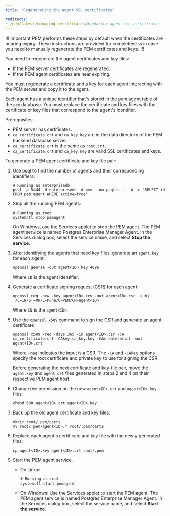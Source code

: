 ```yaml
---
title: "Regenerating the agent SSL certificates"

redirects:
- /pem/latest/managing_certificates/#updating-agent-ssl-certificates
---
```


!!! Important
PEM performs these steps by default when the certificates are nearing expiry.
These instructions are provided for completeness in case you need to manually regenerate the PEM certificates and keys. 
!!!

You need to regenerate the agent certificates and key files:
- If the PEM server certificates are regenerated.
- If the PEM agent certificates are near expiring.

You must regenerate a certificate and a key for each agent interacting with the PEM server and copy it to the agent.

Each agent has a unique identifier that's stored in the pem.agent table of the `pem` database. You must replace the certificate and key files with the certificate or key files that correspond to the agent's identifier. 

Prerequisites:
- PEM server has certificates.
- `ca_certificate.crt` and `ca_key.key` are in the data directory of the PEM backend database server.
- `ca_certificate.crt` is the same as `root.crt`.
- `ca_certificate.crt` and `ca_key.key` are valid SSL certificates and keys. 

To generate a PEM agent certificate and key file pair:

1. Use psql to find the number of agents and their corresponding identifiers:

   ```shell
   # Running as enterprisedb
   psql -p 5444 -U enterprisedb -d pem --no-psqlrc -t -A -c "SELECT id FROM pem.agent WHERE active=true"
   ```

2. Stop all the running PEM agents:

   ```shell
   # Running as root
   systemctl stop pemagent
   ```

   On Windows, use the Services applet to stop the PEM agent. The PEM agent service is named Postgres Enterprise Manager Agent. In the Services dialog box, select the service name, and select **Stop the service**.

3. After identifying the agents that need key files, generate an `agent.key` for each agent:

    ```shell
    openssl genrsa -out agent<ID>.key 4096
   ```
   
   Where `ID` is the agent identifier.

4. Generate a certificate signing request (CSR) for each agent:

   ```shell
   openssl req -new -key agent<ID>.key -out agent<ID>.csr -subj '/C=IN/ST=MH/L=Pune/O=PEM/CN=agent<ID>'
   ```
   
   Where `CN` is the `agent<ID>`.

5. Use the `openssl x509` command to sign the CSR and generate an agent certificate:

   ```shell
   openssl x509 -req -days 365 -in agent<ID>.csr -CA ca_certificate.crt -CAkey ca_key.key -CAcreateserial -out agent<ID>.crt
   ```
      
   Where `-req` indicates the input is a CSR. The `-CA` and `-CAkey` options specify the root certificate and private key to use for signing the CSR.

   Before generating the next certificate and key-file pair, move the `agent.key` and `agent.crt` files generated in steps 2 and 4 on their respective PEM agent host.

6. Change the permission on the new `agent<ID>.crt` and `agent<ID>.key` files:

   ```shell
   chmod 600 agent<ID>.crt agent<ID>.key
   ```

7. Back up the old agent certificate and key files:

   ```shell
   mkdir root/.pem/certs
   mv root/.pem/agent<ID>.* root/.pem/certs
   ```

8. Replace each agent's certificate and key file with the newly generated files: 
   
   ```shell
   cp agent<ID>.key agent<ID>.crt root/.pem
   ```

9. Start the PEM agent service.

   - On Linux:

     ```shell
     # Running as root
     systemctl start pemagent
     ```

    - On Windows:
      Use the Services applet to start the PEM agent. The PEM agent service is named Postgres Enterprise Manager Agent. In the Services dialog box, select the service name, and select **Start the service**.
